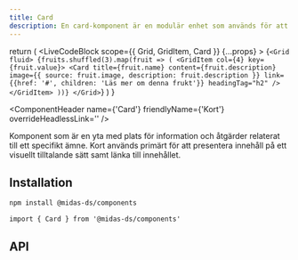 ```yaml
---
title: Card
description: En card-komponent är en modulär enhet som används för att presentera innehåll på ett strukturerat och visuellt tilltalande sätt.
---
```



  return (
    <LiveCodeBlock
      scope={{ Grid, GridItem, Card }}
      {...props}
    >
      {`<Grid fluid>
        {fruits.shuffled(3).map(fruit => (
          <GridItem col={4} key={fruit.value}>
            <Card
              title={fruit.name}
              content={fruit.description}
              image={{ source: fruit.image, description: fruit.description }}
              link={{href: '#', children: 'Läs mer om denna frukt'}}
              headingTag="h2"
            />
          </GridItem>
        ))}
      </Grid>`}
    </LiveCodeBlock>
  )
}

<ComponentHeader
  name={'Card'}
  friendlyName={'Kort'}
  overrideHeadlessLink=''
/>

Komponent som är en yta med plats för information och åtgärder relaterat till ett specifikt ämne. Kort används primärt för att presentera innehåll på ett visuellt tilltalande sätt samt länka till innehållet.

<Example hideCode />

## Installation

```bash npm2yarn
npm install @midas-ds/components
```

```tsx
import { Card } from '@midas-ds/components'
```

<Example hideExample />

## API

<PropTable name='Card' />
